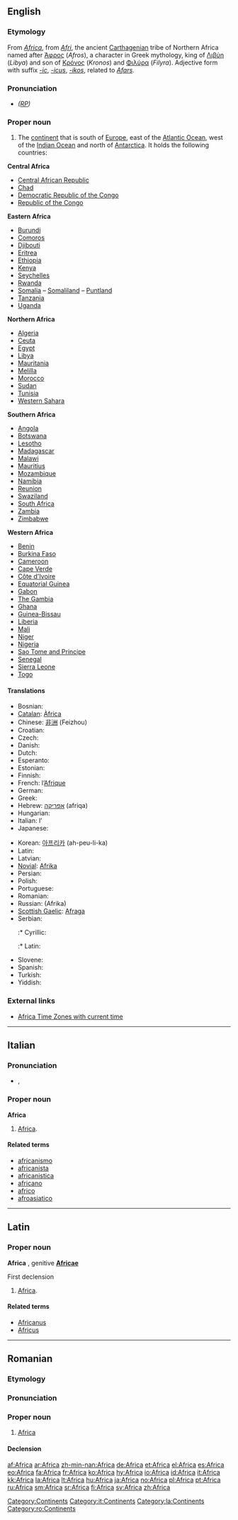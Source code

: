 {{wikipedia}}
==English==

===Etymology===
From {{L.}} ''[[#Latin|Africa]]'', from ''[[Afri]]'', the ancient [[Carthagenian]] tribe of Northern Africa named after [[Άφρος]] (''Afros''), a character in Greek mythology, king of [[Λιβύη]] (''Libya'') and son of [[Κρόνος]] (''Kronos'') and [[Φιλύρα]] (''Filyra'').  Adjective form with suffix ''[[-ic]]'', ''[[-icus]]'', ''[[-ikos]]'', related to ''[[Afars]]''.

===Pronunciation===
* ''([[RP]])'' {{IPA|/ˈæfrɪkə/}}

===Proper noun===
{{en-proper noun}}

# The [[continent]] that is south of [[Europe]], east of the [[Atlantic Ocean]], west of the [[Indian Ocean]] and north of [[Antarctica]].  It holds the following countries:

'''Central Africa'''
* [[Central African Republic]]
* [[Chad]]
* [[Democratic Republic of the Congo]]
* [[Republic of the Congo]]

'''Eastern Africa'''
* [[Burundi]]
* [[Comoros]]
* [[Djibouti]]
* [[Eritrea]]
* [[Ethiopia]]
* [[Kenya]]
* [[Seychelles]]
* [[Rwanda]]
* [[Somalia]] – [[Somaliland]] – [[Puntland]]
* [[Tanzania]]
* [[Uganda]]

'''Northern Africa'''
* [[Algeria]]
* [[Ceuta]]
* [[Egypt]]
* [[Libya]]
* [[Mauritania]]
* [[Melilla]]
* [[Morocco]]
* [[Sudan]]
* [[Tunisia]]
* [[Western Sahara]]

'''Southern Africa'''
* [[Angola]]
* [[Botswana]]
* [[Lesotho]]
* [[Madagascar]]
* [[Malawi]]
* [[Mauritius]]
* [[Mozambique]]
* [[Namibia]]
* [[Reunion]]
* [[Swaziland]]
* [[South Africa]]
* [[Zambia]]
* [[Zimbabwe]]

'''Western Africa'''
* [[Benin]]
* [[Burkina Faso]]
* [[Cameroon]]
* [[Cape Verde]]
* [[Côte d'Ivoire]]
* [[Equatorial Guinea]]
* [[Gabon]]
* [[The Gambia]]
* [[Ghana]]
* [[Guinea-Bissau]]
* [[Liberia]]
* [[Mali]]
* [[Niger]]
* [[Nigeria]]
* [[Sao Tome and Principe]]
* [[Senegal]]
* [[Sierra Leone]]
* [[Togo]]

====Translations====
{{trans-top|continent south of Europe}}
* Bosnian: {{t-|bs|Afrika|f}}
* [[Catalan]]: [[Àfrica]] {{f}}
* Chinese: [[非洲]] (Feizhou)
* Croatian: {{t+|hr|Afrika|f}}
* Czech: {{t-|cs|Afrika|f}}
* Danish: {{t-|da|Afrika}}
* Dutch: {{t+|nl|Afrika}}
* Esperanto: {{t-|eo|Afriko|xs=Esperanto}}
* Estonian: {{t-|et|Aafrika}}
* Finnish: {{t+|fi|Afrikka}}
* French: l’[[Afrique]] {{f}}
* German: {{t+|de|Afrika|n}}
* Greek: {{t-|el|Αφρική|f|sc=Grek}}
* Hebrew: [[אפריקה]] (afriqa) {{n}}
* Hungarian: {{t+|hu|Afrika}}
* Italian: l’{{t+|it|Africa|f}}
* Japanese: {{t+|ja|アフリカ|tr=Afurika|sc=Jpan}}
{{trans-mid}}
* Korean: [[아프리카]] (ah-peu-li-ka)
* Latin: {{t+|la|Africa|f}}
* Latvian: {{t-|lv|Āfrika|f|xs=Latvian}}
* [[Novial]]: [[Afrika#Novial|Afrika]]
* Persian: {{t-|fa|افریقا|tr=Afriqâ|sc=FAchar|xs=Persian}}
* Polish: {{t+|pl|Afryka|f}}
* Portuguese: {{t+|pt|África|f}}
* Romanian: {{t-|ro|Africa|f}}
* Russian: {{t+|ru|Африка|f|sc=Cyrl}} (Afrika)
* [[Scottish Gaelic]]: [[Afraga]] {{m}}
* Serbian:
*:* Cyrillic: {{t-|sr|Африка|f|sc=Cyrl}}
*:* Latin: {{t-|sr|Afrika|f}}
* Slovene: {{t+|sl|Afrika|f}}
* Spanish: {{t+|es|África|f}}
* Turkish: {{t+|tr|Afrika}}
* Yiddish: {{t-|yi|אַפֿריקע|sc=Hebr|xs=Yiddish}}
{{trans-bottom}}

===External links===
* [http://www.worldtimezone.com/time-africa24.php Africa Time Zones with current time]

[[Category:Continents]]

----

==Italian==

===Pronunciation===
* {{IPA|/ˈafrika/}}, {{SAMPA|/"afrika/}}

===Proper noun===
'''Africa''' {{f}}

# [[Africa#English|Africa]].

====Related terms====
* [[africanismo]]
* [[africanista]]
* [[africanistica]]
* [[africano]]
* [[africo]]
* [[afroasiatico]]

[[Category:it:Continents]]

----

==Latin==

===Proper noun===
'''Africa''' {{f}}, genitive '''[[Africae]]'''

First declension

# [[Africa#English|Africa]].

====Related terms====
* [[Africanus]]
* [[Africus]]

[[Category:la:Continents]]

----

==Romanian==
{{wikipedia|lang=ro}}

===Etymology===
{{L.|ro}} {{term|Africa|lang=la}}

===Pronunciation===
{{IPA|['a.fri.ka]|lang=ro}}

===Proper noun===
{{infl|ro|proper noun|g=f}}

# [[#English|Africa]]

====Declension====
{{ro-country|gend=f|Africii}}

[[Category:ro:Continents]]

[[af:Africa]]
[[ar:Africa]]
[[zh-min-nan:Africa]]
[[de:Africa]]
[[et:Africa]]
[[el:Africa]]
[[es:Africa]]
[[eo:Africa]]
[[fa:Africa]]
[[fr:Africa]]
[[ko:Africa]]
[[hy:Africa]]
[[io:Africa]]
[[id:Africa]]
[[it:Africa]]
[[kk:Africa]]
[[la:Africa]]
[[lt:Africa]]
[[hu:Africa]]
[[ja:Africa]]
[[no:Africa]]
[[pl:Africa]]
[[pt:Africa]]
[[ru:Africa]]
[[sm:Africa]]
[[sr:Africa]]
[[fi:Africa]]
[[sv:Africa]]
[[zh:Africa]]